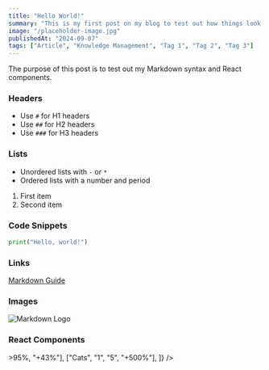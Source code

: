 ```yaml
---
title: "Hello World!"
summary: "This is my first post on my blog to test out how things look in markdown."
image: "/placeholder-image.jpg"
publishedAt: "2024-09-07"
tags: ["Article", "Knowledge Management", "Tag 1", "Tag 2", "Tag 3"]
---
```


The purpose of this post is to test out my Markdown syntax and React components.

### Headers

- Use `#` for H1 headers
- Use `##` for H2 headers
- Use `###` for H3 headers

### Lists

- Unordered lists with `-` or `*`
- Ordered lists with a number and period

1. First item
2. Second item

### Code Snippets

```python
print("Hello, world!")
```

### Links

[Markdown Guide](https://www.markdownguide.org)

### Images

![Markdown Logo](/markdown.png)

### React Components

<Counter />
<ImpactTable
  headers={["Metrics", "Before", "After", "Change"]}
  rows={[
    ["Score", "52%", <strong>&gt;95%</strong>, "+43%"],
    ["Cats", "1", "5", "+500%"],
  ]}
/>